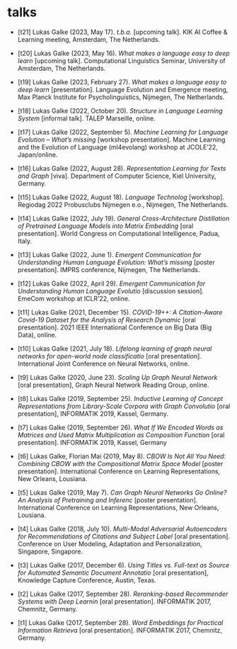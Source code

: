 # talks

- [t21] Lukas Galke (2023, May 17). *t.b.a.* [upcoming talk]. KIK AI Coffee & Learning meeting, Amsterdam, The Netherlands.

- [t20] Lukas Galke (2023, May 16). *What makes a language easy to deep learn* [upcoming talk]. Computational Linguistics Seminar, University of Amsterdam, The Netherlands.

- [t19] Lukas Galke (2023, February 27). *What makes a language easy to deep learn* [presentation]. Language Evolution and Emergence meeting, Max Planck Institute for Psycholinguistics, Nijmegen, The Netherlands.

- [t18] Lukas Galke (2022, October 20). *Structure in Language Learning System* [informal talk]. TALEP Marseille, online.

- [t17] Lukas Galke (2022, September 5). *Machine Learning for Language Evolution -- What's missing* [workshop presentation]. Machine Learning and the Evolution of Language (ml4evolang) workshop at JCOLE'22, Japan/online.

- [t16] Lukas Galke (2022, August 28). *Representation Learning for Texts and Graph* [viva]. Department of Computer Science, Kiel University, Germany.

- [t15] Lukas Galke (2022, August 18). *Language Technolog* [workshop]. Regiodag 2022 Probusclubs Nijmegen e.o., Nijmegen, The Netherlands.

- [t14] Lukas Galke (2022, July 19). *General Cross-Architecture Distillation of Pretrained Language Models into Matrix Embedding* [oral presentation]. World Congress on Computational Intelligence, Padua, Italy.

- [t13] Lukas Galke (2022, June 1). *Emergent Communication for Understanding Human Language Evolution: What’s missing* [poster presentation]. IMPRS conference, Nijmegen, The Netherlands.

- [t12] Lukas Galke (2022, April 29). *Emergent Communication for Understanding Human Language Evolutio* [discussion session]. EmeCom workshop at ICLR'22, online.

- [t11] Lukas Galke (2021, December 15). *COVID-19++: A Citation-Aware Covid-19 Dataset for the Analysis of Research Dynamic* [oral presentation]. 2021 IEEE International Conference on Big Data (Big Data), online.

- [t10] Lukas Galke (2021, July 18). *Lifelong learning of graph neural networks for open-world node classificatio* [oral presentation]. International Joint Conference on Neural Networks, online.

- [t9] Lukas Galke (2020, June 23). *Scaling Up Graph Neural Network* [oral presentation], Graph Neural Network Reading Group, online.

- [t8] Lukas Galke (2019, September 25). *Inductive Learning of Concept Representations from Library-Scale Corpora with Graph Convolutio* [oral presentation], INFORMATIK 2019, Kassel, Germany.

- [t7] Lukas Galke (2019, September 26). *What If We Encoded Words as Matrices and Used Matrix Multiplication as Composition Function* [oral presentation]. INFORMATIK 2019, Kassel, Germany

- [t6] Lukas Galke, Florian Mai (2019, May 8). *CBOW Is Not All You Need: Combining CBOW with the Compositional Matrix Space Model* [poster presentation]. International Conference on Learning Representations, New Orleans, Lousiana.

- [t5] Lukas Galke (2019, May 7). *Can Graph Neural Networks Go Online? An Analysis of Pretraining and Inferenc* [poster presentation]. International Conference on Learning Representations, New Orleans, Lousiana.

- [t4] Lukas Galke (2018, July 10). *Multi-Modal Adversarial Autoencoders for Recommendations of Citations and Subject Label* [oral presentation]. Conference on User Modeling, Adaptation and Personalization, Singapore, Singapore.

- [t3] Lukas Galke (2017, December 6). *Using Titles vs. Full-text as Source for Automated Semantic Document Annotatio* [oral presentation], Knowledge Capture Conference, Austin, Texas.

- [t2] Lukas Galke (2017, September 28). *Reranking-based Recommender Systems with Deep Learnin* [oral presentation]. INFORMATIK 2017, Chemnitz, Germany.

- [t1] Lukas Galke (2017, September 28). *Word Embeddings for Practical Information Retrieva* [oral presentation]. INFORMATIK 2017, Chemnitz, Germany.
